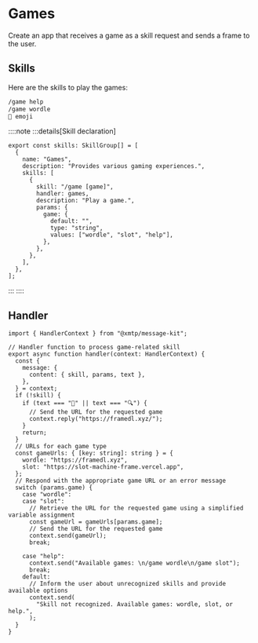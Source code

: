 # Games

Create an app that receives a game as a skill request and sends a frame to the user.

## Skills

Here are the skills to play the games:

```bash [cmd]
/game help
/game wordle
🔎 emoji
```

::::note
:::details[Skill declaration]

```tsx [src/skills.ts]
export const skills: SkillGroup[] = [
  {
    name: "Games",
    description: "Provides various gaming experiences.",
    skills: [
      {
        skill: "/game [game]",
        handler: games,
        description: "Play a game.",
        params: {
          game: {
            default: "",
            type: "string",
            values: ["wordle", "slot", "help"],
          },
        },
      },
    ],
  },
];
```

:::
::::

## Handler

```tsx [src/handler/game.ts]
import { HandlerContext } from "@xmtp/message-kit";

// Handler function to process game-related skill
export async function handler(context: HandlerContext) {
  const {
    message: {
      content: { skill, params, text },
    },
  } = context;
  if (!skill) {
    if (text === "🔎" || text === "🔍") {
      // Send the URL for the requested game
      context.reply("https://framedl.xyz/");
    }
    return;
  }
  // URLs for each game type
  const gameUrls: { [key: string]: string } = {
    wordle: "https://framedl.xyz",
    slot: "https://slot-machine-frame.vercel.app",
  };
  // Respond with the appropriate game URL or an error message
  switch (params.game) {
    case "wordle":
    case "slot":
      // Retrieve the URL for the requested game using a simplified variable assignment
      const gameUrl = gameUrls[params.game];
      // Send the URL for the requested game
      context.send(gameUrl);
      break;

    case "help":
      context.send("Available games: \n/game wordle\n/game slot");
      break;
    default:
      // Inform the user about unrecognized skills and provide available options
      context.send(
        "Skill not recognized. Available games: wordle, slot, or help.",
      );
  }
}
```
